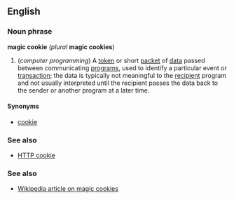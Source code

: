 ==English==
===Noun phrase===
'''magic cookie''' (''plural'' '''magic cookies''')

#(''computer programming'') A [[token]] or short [[packet]] of [[data]] passed between communicating [[program]]s, used to identify a particular event or [[transaction]]; the data is typically not meaningful to the [[recipient]] program and not usually interpreted until the recipient passes the data back to the sender or another program at a later time.

====Synonyms====
*[[cookie]]

===See also===
*[[HTTP cookie]]
===See also===
*[[w:magic_cookie|Wikipedia article on magic cookies]]